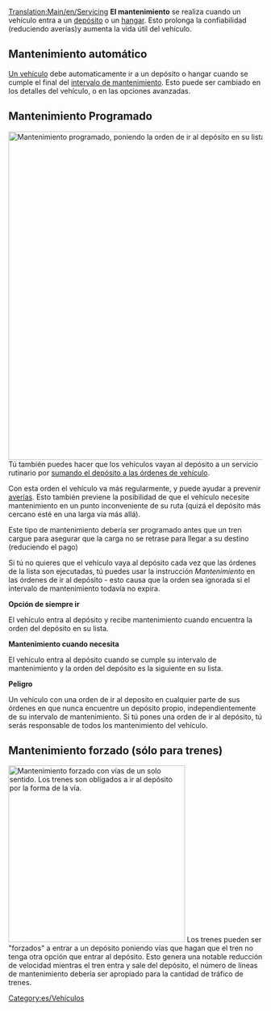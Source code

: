 [[Translation:Main/en/Servicing]]
'''El mantenimiento''' se realiza cuando un vehículo entra a un [[Main/es/Depósitos|depósito]] o un [[Main/en/Depots|hangar]]. Esto prolonga la confiabilidad (reduciendo averías)y aumenta la vida útil del vehículo.

==Mantenimiento automático==
[[Main/es/Vehículos|Un vehículo]] debe automaticamente ir a un depósito o hangar cuando se cumple el final del [[Main/es/Intervalo de mantenimiento|intervalo de mantenimiento]]. Esto puede ser cambiado en los detalles del vehículo, o en las opciones avanzadas.

==Mantenimiento Programado==
[[File:en/Órden de ir al depósito OpenTTD.png|right|thumb|650px|Mantenimiento programado, poniendo la orden de ir al depósito en su lista.]]Tú también puedes hacer que los vehículos vayan al depósito a un servicio rutinario por [[Main/es/Permitir órdenes de ir al depósito|sumando el depósito a las órdenes de vehículo]]. 

Con esta orden el vehículo va más regularmente, y puede ayudar a prevenir [[Main/es/Averías|averías]]. Esto también previene la posibilidad de que el vehículo necesite mantenimiento en un punto inconveniente de su ruta (quizá el depósito más cercano esté en una larga vía más allá).
 
Este tipo de mantenimiento debería ser programado antes que un tren cargue para asegurar que la carga no se retrase para llegar a su destino (reduciendo el pago) 

Si tú no quieres que el vehículo vaya al depósito cada vez que las órdenes de la lista son ejecutadas, tú puedes usar la instrucción ''Mantenimiento'' en las órdenes de ir al depósito - esto causa que la orden sea ignorada si el intervalo de mantenimiento todavía no expira. 

'''Opción de siempre ir'''

El vehículo entra al depósito y recibe mantenimiento cuando encuentra la orden del depósito en su lista.
 
'''Mantenimiento cuando necesita'''

El vehículo entra al depósito cuando se cumple su intervalo de mantenimiento y la orden del depósito es la siguiente en su lista.
 
'''Peligro'''

Un vehículo con una orden de ir al deposito en cualquier parte de sus órdenes en que nunca encuentre un depósito propio, independientemente de su intervalo de mantenimiento. Si tú pones una orden de ir al depósito, tú serás responsable de todos los mantenimiento del vehículo. 

==Mantenimiento forzado (sólo para trenes)==
[[File:en/Mantenimiento forzado.png|thumb|right|350px|Mantenimiento forzado con vías de un solo sentido. Los trenes son obligados a ir al depósito por la forma de la vía.]]
Los trenes pueden ser "forzados" a entrar a un depósito poniendo vías que hagan que el tren no tenga otra opción que entrar al depósito. Esto genera una notable reducción de velocidad mientras el tren entra y sale del depósito, el número de líneas de mantenimiento debería ser apropiado para la cantidad de tráfico de trenes.

[[Category:es/Vehículos]]